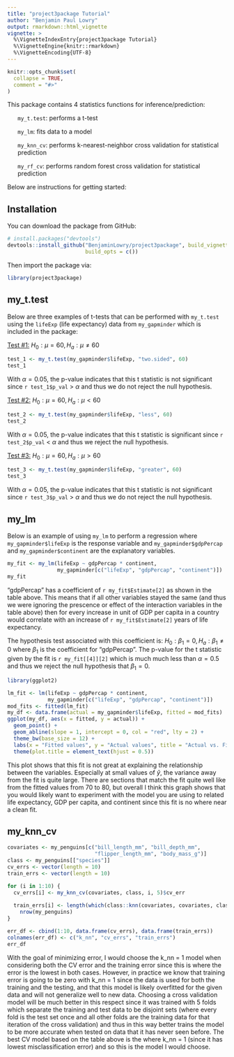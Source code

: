 ```yaml
---
title: "project3package Tutorial"
author: "Benjamin Paul Lowry"
output: rmarkdown::html_vignette
vignette: >
  %\VignetteIndexEntry{project3package Tutorial}
  %\VignetteEngine{knitr::rmarkdown}
  %\VignetteEncoding{UTF-8}
---
```


```r
knitr::opts_chunk$set(
  collapse = TRUE,
  comment = "#>"
)
```

This package contains 4 statistics functions for inference/prediction:
<ul>`my_t.test`: performs a t-test</ul>
<ul>`my_lm`: fits data to a model</ul>
<ul>`my_knn_cv`: performs k-nearest-neighbor cross validation for statistical prediction</ul>
<ul>`my_rf_cv`: performs random forest cross validation for statistical prediction</ul>

Below are instructions for getting started:

## Installation

You can download the package from GitHub:

``` r
# install.packages("devtools")
devtools::install_github("BenjaminLowry/project3package", build_vignette = TRUE, 
                         build_opts = c())
```

Then import the package via:

```r
library(project3package)
```

## my_t.test

Below are three examples of t-tests that can be performed with `my_t.test` using the `lifeExp` (life expectancy) data from `my_gapminder` which is included in the package:

<u>Test #1:</u> $H_0 : \mu = 60, H_a : \mu \ne 60$

```r
test_1 <- my_t.test(my_gapminder$lifeExp, "two.sided", 60)
test_1
```

With $\alpha = 0.05$, the p-value indicates that this t statistic is not significant since `r test_1$p_val` > $\alpha$ and thus we do not reject the null hypothesis.

<u>Test #2:</u> $H_0 : \mu = 60, H_a : \mu < 60$

```r
test_2 <- my_t.test(my_gapminder$lifeExp, "less", 60)
test_2
```

With $\alpha = 0.05$, the p-value indicates that this t statistic is significant since `r test_2$p_val` < $\alpha$ and thus we reject the null hypothesis.

<u>Test #3:</u> $H_0 : \mu = 60, H_a : \mu > 60$

```r
test_3 <- my_t.test(my_gapminder$lifeExp, "greater", 60)
test_3
```

With $\alpha = 0.05$, the p-value indicates that this t statistic is not significant since `r test_3$p_val` > $\alpha$ and thus we do not reject the null hypothesis.

## my_lm

Below is an example of using `my_lm` to perform a regression where `my_gapminder$lifeExp` is the response variable and `my_gapminder$gdpPercap` and `my_gapminder$continent` are the explanatory variables.

```r
my_fit <- my_lm(lifeExp ~ gdpPercap * continent, 
                my_gapminder[c("lifeExp", "gdpPercap", "continent")])
my_fit
```

"gdpPercap" has a coefficient of `r my_fit$Estimate[2]` as shown in the table above. This means that if all other variables stayed the same (and thus we were ignoring the prescence or effect of the interaction variables in the table above) then for every increase in unit of GDP per capita in a country would correlate with an increase of `r my_fit$Estimate[2]` years of life expectancy.

The hypothesis test associated with this coefficient is: $H_0: \beta_1 = 0, H_a: \beta_1 \ne 0$ where $\beta_1$ is the coefficient for "gdpPercap". The p-value for the t statistic given by the fit is `r my_fit[[4]][2]` which is much much less than $\alpha = 0.5$ and thus we reject the null hypothesis that $\beta_1 = 0$. 

```r
library(ggplot2)

lm_fit <- lm(lifeExp ~ gdpPercap * continent, 
             my_gapminder[c("lifeExp", "gdpPercap", "continent")])
mod_fits <- fitted(lm_fit)
my_df <- data.frame(actual = my_gapminder$lifeExp, fitted = mod_fits)
ggplot(my_df, aes(x = fitted, y = actual)) +
  geom_point() +
  geom_abline(slope = 1, intercept = 0, col = "red", lty = 2) + 
  theme_bw(base_size = 12) +
  labs(x = "Fitted values", y = "Actual values", title = "Actual vs. Fitted") +
  theme(plot.title = element_text(hjust = 0.5))
```

This plot shows that this fit is not great at explaining the relationship between the variables. Especially at small values of $\hat{y}$, the variance away from the fit is quite large. There are sections that match the fit quite well like from the fitted values from 70 to 80, but overall I think this graph shows that you would likely want to experiment with the model you are using to related life expectancy, GDP per capita, and continent since this fit is no where near a clean fit.

## my_knn_cv

```r
covariates <- my_penguins[c("bill_length_mm", "bill_depth_mm", 
                            "flipper_length_mm", "body_mass_g")]
class <- my_penguins[["species"]]
cv_errs <- vector(length = 10)
train_errs <- vector(length = 10)

for (i in 1:10) {
  cv_errs[i] <- my_knn_cv(covariates, class, i, 5)$cv_err
  
  train_errs[i] <- length(which(class::knn(covariates, covariates, class, i) != class)) / 
    nrow(my_penguins)
}

err_df <- cbind(1:10, data.frame(cv_errs), data.frame(train_errs))
colnames(err_df) <- c("k_nn", "cv_errs", "train_errs")
err_df
```

With the goal of minimizing error, I would choose the k_nn = 1 model when considering both the CV error and the training error since this is where the error is the lowest in both cases. However, in practice we know that training error is going to be zero with k_nn = 1 since the data is used for both the training and the testing, and that this model is likely overfitted for the given data and will not generalize well to new data. Choosing a cross validation model will be much better in this respect since it was trained with 5 folds which separate the training and test data to be disjoint sets (where every fold is the test set once and all other folds are the training data for that iteration of the cross validation) and thus in this way better trains the model to be more accurate when tested on data that it has never seen before. The best CV model based on the table above is the where k_nn = 1 (since it has lowest misclassification error) and so this is the model I would choose.
